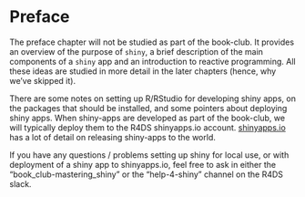 # Preface {.unnumbered}

The preface chapter will not be studied as part of the book-club.
It provides an overview of the purpose of `shiny`, a brief description of
the main components of a `shiny` app and an introduction to reactive
programming.
All these ideas are studied in more detail in the later chapters (hence, why
we've skipped it).

There are some notes on setting up R/RStudio for developing shiny apps, on the
packages that should be installed, and some pointers about deploying shiny
apps.
When shiny-apps are developed as part of the book-club, we will typically
deploy them to the R4DS shinyapps.io account.
[shinyapps.io](https://docs.rstudio.com/shinyapps.io/getting-started.html#deploying-applications)
has a lot of detail on releasing shiny-apps to the world.

If you have any questions / problems setting up shiny for local use, or with
deployment of a shiny app to shinyapps.io, feel free to ask in either the
"book_club-mastering_shiny" or the "help-4-shiny" channel on the R4DS slack.
